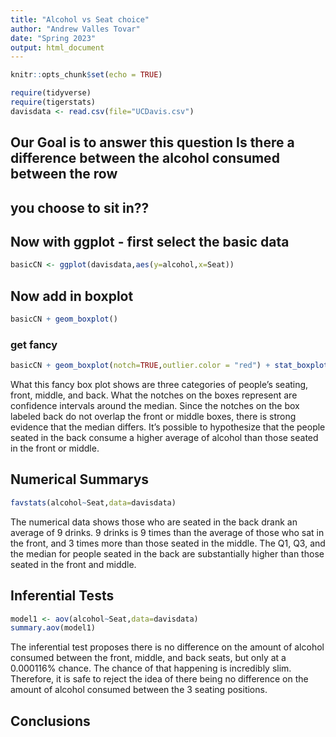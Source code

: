 ```yaml
---
title: "Alcohol vs Seat choice"
author: "Andrew Valles Tovar"
date: "Spring 2023"
output: html_document
---
```


```r
knitr::opts_chunk$set(echo = TRUE)
```

```r
require(tidyverse)
require(tigerstats)
davisdata <- read.csv(file="UCDavis.csv")
```
## Our Goal is to answer this question Is there a difference between the alcohol consumed between the row
## you choose to sit in??

## Now with ggplot - first select the basic data

```r
basicCN <- ggplot(davisdata,aes(y=alcohol,x=Seat))
```
## Now add in boxplot

```r
basicCN + geom_boxplot()
```
  
  
### get fancy  

```r
basicCN + geom_boxplot(notch=TRUE,outlier.color = "red") + stat_boxplot(geom ='errorbar') + labs(title="Fancy notch boxplot \n with 2 lines")
```

What this fancy box plot shows are three categories of people's seating, front, middle, and back. What the notches on the boxes represent are confidence intervals around the median. Since the notches on the box labeled back do not overlap the front or middle boxes, there is strong evidence that the median differs. It's possible to hypothesize that the people seated in the back consume a higher average of alcohol than those seated in the front or middle.

## Numerical Summarys 
```r
favstats(alcohol~Seat,data=davisdata)
```

The numerical data shows those who are seated in the back drank an average of 9 drinks. 9 drinks is 9 times than the average of those who sat in the front, and 3 times more than those seated in the middle. The Q1, Q3, and the median for people seated in the back are substantially higher than those seated in the front and middle.

## Inferential Tests
```r
model1 <- aov(alcohol~Seat,data=davisdata)
summary.aov(model1)
```

The inferential test proposes there is no difference on the amount of alcohol consumed between the front, middle, and back seats, but only at a 0.000116% chance. The chance of that happening is incredibly slim. Therefore, it is safe to reject the idea of there being no difference on the amount of alcohol consumed between the 3 seating positions.

## Conclusions


